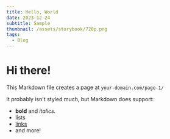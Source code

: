 ```yaml
---
title: Hello, World
date: 2023-12-24
subtitle: Sample
thumbnail: /assets/storybook/720p.png
tags:
  - Blog
---
```


# Hi there!

This Markdown file creates a page at `your-domain.com/page-1/`

It probably isn't styled much, but Markdown does support:
- **bold** and _italics._
- lists
- [links](https://astro.build)
- and more!
